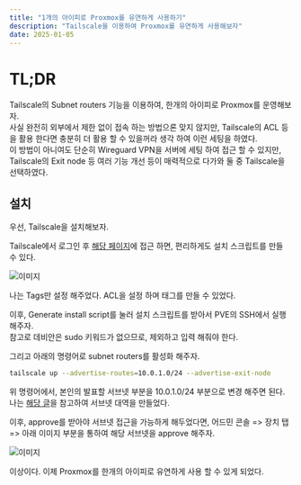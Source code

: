 ```yaml
---
title: "1개의 아이피로 Proxmox를 유연하게 사용하기"
description: "Tailscale을 이용하여 Proxmox를 유연하게 사용해보자"
date: 2025-01-05
---
```


# TL;DR

Tailscale의 Subnet routers 기능을 이용하여, 한개의 아이피로 Proxmox를 운영해보자.   
사실 완전히 외부에서 제한 없이 접속 하는 방법으론 맞지 않지만, Tailscale의 ACL 등을 활용 한다면 충분히 더 활용 할 수 있을꺼라 생각 하여 이런 세팅을 하였다.   
이 방법이 아니여도 단순히 Wireguard VPN을 서버에 세팅 하여 접근 할 수 있지만, Tailscale의 Exit node 등 여러 기능 개선 등이 매력적으로 다가와 둘 중 Tailscale을 선택하였다.

## 설치

우선, Tailscale을 설치해보자.

Tailscale에서 로그인 후 [해당 페이지](https://login.tailscale.com/admin/machines/new-linux)에 접근 하면, 편리하게도 설치 스크립트를 만들 수 있다.

![이미지](/posts/how-to-pve-in-1-ip/01.png)

나는 Tags만 설정 해주었다. ACL을 설정 하며 태그를 만들 수 있었다.   

이후, Generate install script를 눌러 설치 스크립트를 받아서 PVE의 SSH에서 실행 해주자.   
참고로 데비안은 sudo 키워드가 없으므로, 제외하고 입력 해줘야 한다.

그리고 아래의 명령어로 subnet routers를 활성화 해주자.   
```bash
tailscale up --advertise-routes=10.0.1.0/24 --advertise-exit-node
```   
위 명령어에서, 본인의 발표할 서브넷 부분을 10.0.1.0/24 부분으로 변경 해주면 된다. 나는 [해당 글](https://hwanstory.kr/@kim-hwan/posts/Proxmox-Virtual-Private-Network-Configuration)을 참고하여 서브넷 대역을 만들었다.

이후, approve를 받아야 서브넷 접근을 가능하게 해두었다면, 어드민 콘솔 => 장치 탭 => 아래 이미지 부분을 통하여 해당 서브넷을 approve 해주자.

![이미지](/posts/how-to-pve-in-1-ip/02.png)

이상이다. 이제 Proxmox를 한개의 아이피로 유연하게 사용 할 수 있게 되었다.
